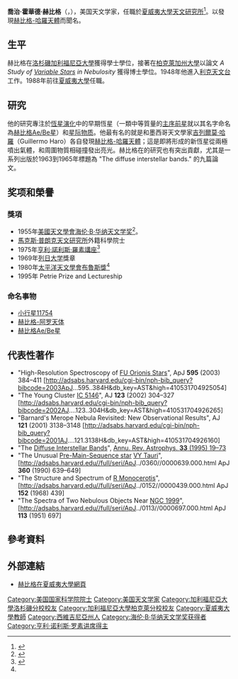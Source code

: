 {{Infobox scientist
| name              = 喬治·赫比格<br>George Herbig
| image             = <!--(filename only)-->
| image_size        = 
| alt               = 
| caption           = 
| birth_date        = {{Birth date|1920|01|02}}
| birth_place       = {{USA}}[[西維吉尼亞州|西維吉尼亞州]][[惠灵_(西弗吉尼亚州)|惠灵]]
| death_date        = {{Death date and age|2013|10|12|1920|01|02}}<ref>{{Cite web |url=http://www.ifa.hawaii.edu/info/press-releases/Herbig/ |title=Dr. George H. Herbig (1920–2013) |accessdate=2013-10-20 |archive-date=2020-10-25 |archive-url=https://web.archive.org/web/20201025162622/http://www.ifa.hawaii.edu/info/press-releases/Herbig/ |dead-url=no }}</ref>
| death_place       = {{USA}}[[夏威夷州|夏威夷州]][[歐胡島|歐胡島]][[檀香山|檀香山]]
| residence         = {{USA}}[[夏威夷州|夏威夷州]][[歐胡島|歐胡島]][[檀香山|檀香山]]
| citizenship       = {{USA}}
| nationality       = {{USA}}
| fields            = [[恆星形成|恆星形成]]<BR>[[星际物质|星际物质]]
| workplaces        = [[夏威夷大学|夏威夷大学]]
| alma_mater        = [[洛杉磯加利福尼亞大學|洛杉磯加利福尼亞大學]]<br>[[柏克萊加州大學|柏克萊加州大學]]
| doctoral_advisor  = 
| academic_advisors = 
| doctoral_students = [[罗伯特·克拉夫特|罗伯特·克拉夫特]]
| notable_students  = 
| known_for         = [[赫比格-哈羅天體|赫比格-哈羅天體]]<br>[[赫比格Ae/Be星|赫比格Ae/Be星]]
| author_abbrev_bot = 
| author_abbrev_zoo = 
| influences        = 
| influenced        = 
| awards            = 
| signature         = <!--(filename only)-->
| signature_alt     = 
| footnotes         = 
| spouse            = 
}}
'''喬治·霍華德·赫比格'''（{{lang-en|George Howard Herbig}}，{{bd|1920年|1月2日|2013年|10月12日|catIdx=H}}），美国天文学家，任職於[[夏威夷大學|夏威夷大學]][[夏威夷大學天文研究所|天文研究所]]<ref name=bruce>{{cite web | url = http://www.phys-astro.sonoma.edu/BruceMedalists/Herbig/index.html | title = The Bruce Medalists: George Howard Herbig | accessdate = 2010-02-01 | archive-date = 2016-03-04 | archive-url = https://web.archive.org/web/20160304200851/http://www.phys-astro.sonoma.edu/BruceMedalists/Herbig/index.html | dead-url = no }}</ref>。以發現[[赫比格-哈羅天體|赫比格-哈羅天體]]而聞名。

== 生平 ==
赫比格在[[洛杉磯加利福尼亞大學|洛杉磯加利福尼亞大學]]獲得學士學位，接著在[[柏克萊加州大學|柏克萊加州大學]]以論文 ''A Study of [[變星|Variable Stars]] in Nebulosity'' 獲得博士學位。1948年他進入[[利克天文台|利克天文台]]工作。1988年前往[[夏威夷大學|夏威夷大學]]任職。

==研究==
他的研究專注於[[恆星演化|恆星演化]]中的早期恆星（一類中等質量的[[主序前星|主序前星]]就以其名字命名為[[赫比格Ae/Be星|赫比格Ae/Be星]]）{{Citation needed|date=May 2010}}和[[星际物质|星际物质]]。他最有名的就是和墨西哥天文學家[[吉列爾莫·哈羅|吉列爾莫·哈羅]]（Guillermo Haro）各自發現[[赫比格-哈羅天體|赫比格-哈羅天體]]；這是即將形成的新恆星從兩極噴出氣體，和周圍物質相碰撞發出亮光{{Citation needed|date=April 2010}}。赫比格在{{link-en|彌漫星際帶|Diffuse interstellar band}}的研究也有突出貢獻，尤其是一系列出版於1963到1965年標題為 "The diffuse interstellar bands." 的九篇論文{{Citation needed|date=April 2010}}。

== 奖项和榮譽 ==
===獎項===
*1955年[[美國天文學會|美國天文學會]][[海伦·B·华纳天文学奖|海伦·B·华纳天文学奖]]<ref>{{cite web |url=http://aas.org/grants/awards.php#warner |title=Helen B. Warner Prize for Astronomy |publisher=American Astronomical Society |accessdate=2010-02-01 |deadurl=yes |archiveurl=https://web.archive.org/web/20101222143439/http://www.aas.org/grants/awards.php#warner |archivedate=2010-12-22 }}</ref>。
*[[馬克斯·普朗克天文研究所|馬克斯·普朗克天文研究所]]外籍科學院士
*1975年[[亨利·諾利斯·羅素講座|亨利·諾利斯·羅素講座]]<ref>{{cite web |url=http://aas.org/grants/awards.php#russell |title=Henry Norris Russell Lectureship |publisher=American Astronomical Society |accessdate=2010-02-01 |deadurl=yes |archiveurl=https://web.archive.org/web/20101222143439/http://www.aas.org/grants/awards.php#russell |archivedate=2010-12-22 }}</ref>
*1969年[[列日大学|列日大学]]獎章
*1980年[[太平洋天文學會|太平洋天文學會]][[布魯斯獎|布魯斯獎]]<ref name=bruce />
*1995年{{link-en|加拿大天文學會|Canadian Astronomical Society}} Petrie Prize and Lectureship
===命名事物===
*[[小行星11754|小行星11754]]
*[[赫比格-阿罗天体|赫比格-阿罗天体]]
*[[赫比格Ae/Be星|赫比格Ae/Be星]]

==代表性著作==
*"High-Resolution Spectroscopy of [[獵戶座FU型變星|FU Orionis Stars]]", ApJ '''595''' (2003) 384–411 [http://adsabs.harvard.edu/cgi-bin/nph-bib_query?bibcode=2003ApJ...595..384H&db_key=AST&high=410531704925054]
*"The Young Cluster [[IC_5146|IC 5146]]", AJ '''123''' (2002) 304–327 [http://adsabs.harvard.edu/cgi-bin/nph-bib_query?bibcode=2002AJ....123..304H&db_key=AST&high=410531704926265]
*"Barnard's Merope Nebula Revisited: New Observational Results", AJ '''121''' (2001) 3138–3148 [http://adsabs.harvard.edu/cgi-bin/nph-bib_query?bibcode=2001AJ....121.3138H&db_key=AST&high=410531704926160]
*"The [[彌漫星際帶|Diffuse Interstellar Bands]]", [[:doi:10.1146/annurev.aa.33.090195.000315|Annu. Rev. Astrophys. '''33''' (1995) 19–73]]
*"The Unusual [[主序前星|Pre-Main-Sequence star]] [[金牛座VY|VY Tauri]]", [http://adsabs.harvard.edu//full/seri/ApJ../0360//0000639.000.html ApJ '''360''' (1990) 639–649]{{Wayback|url=http://adsabs.harvard.edu//full/seri/ApJ../0360//0000639.000.html |date=20190514185333 }}
*"The Structure and Spectrum of [[麒麟座R|R Monocerotis]]", [http://adsabs.harvard.edu//full/seri/ApJ../0152//0000439.000.html ApJ '''152''' (1968) 439]{{Wayback|url=http://adsabs.harvard.edu//full/seri/ApJ../0152//0000439.000.html |date=20190515020425 }}
*"The Spectra of Two Nebulous Objects Near [[NGC_1999|NGC 1999]]", [http://adsabs.harvard.edu//full/seri/ApJ../0113//0000697.000.html ApJ '''113''' (1951) 697]{{Wayback|url=http://adsabs.harvard.edu//full/seri/ApJ../0113//0000697.000.html |date=20190515092200 }}

==參考資料==
{{reflist}}

==外部連結==
* [https://web.archive.org/web/20120307104519/http://www.ifa.hawaii.edu/users/herbig/default/herbig.shtml 赫比格在夏威夷大學網頁]

{{亨利·诺利斯·罗素讲席得主}}
{{海伦·B·华纳天文学奖获得者}}
{{布鲁斯奖获得者}}

{{Authority control}}
{{DEFAULTSORT:Herbig, George}}
[[Category:美国国家科学院院士|Category:美国国家科学院院士]]
[[Category:美国天文学家|Category:美国天文学家]]
[[Category:加利福尼亞大學洛杉磯分校校友|Category:加利福尼亞大學洛杉磯分校校友]]
[[Category:加利福尼亞大學柏克萊分校校友|Category:加利福尼亞大學柏克萊分校校友]]
[[Category:夏威夷大學教師|Category:夏威夷大學教師]]
[[Category:西維吉尼亞州人|Category:西維吉尼亞州人]]
[[Category:海伦·B·华纳天文学奖获得者|Category:海伦·B·华纳天文学奖获得者]]
[[Category:亨利·诺利斯·罗素讲席得主|Category:亨利·诺利斯·罗素讲席得主]]